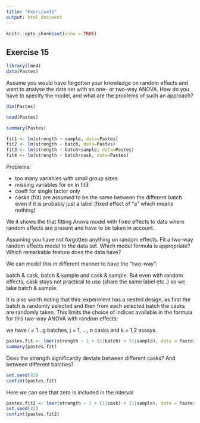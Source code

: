 ```yaml
---
title: "Exercise15"
output: html_document
---
```


```r
knitr::opts_chunk$set(echo = TRUE)
```

## Exercise 15

```r

library(lme4)
data(Pastes)
```


Assume you would have forgotten your knowledge on random effects and want to analyse the
data set with an one- or two-way ANOVA. How do you have to specify the model, and what are
the problems of such an approach?

```r
dim(Pastes)
```

```r
head(Pastes)
```
```r
summary(Pastes)
```



```r
fit1 <- lm(strength ~ sample, data=Pastes)
fit2 <- lm(strength ~ batch, data=Pastes)
fit3 <- lm(strength ~ batch+sample, data=Pastes)
fit4 <- lm(strength ~ batch+cask, data=Pastes)
```

Problems: 

* too many variables with small group sizes.
* missing variables for ex in fit3
* coeff for single factor only 
* casks (fût) are assumed to be the same between the different batch even if it is probably just a label (fixed effect of "a" which means nothing)

We it shows the that fitting Anova model with fixed effects to data where random effects are present and have to be taken in account. 











Assuming you have not forgotten anything on random effects. Fit a two-way random effects
model to the data set. Which model formula is appropriate? Which remarkable feature does the
data have?

We can model this in different manner to have the "two-way": 

batch & cask, batch & sample and cask & sample. But even with random effects, cask stays not practical to use (share the same label etc..) so we take batch & sample. 

It is also worth noting that this: experiment has a nested design, as first the batch is randomly selected and then from each selected batch the casks are randomly taken. 
This limits the choice of indices available in the formula for this two-way ANOVA with random effects: 

we have i = 1...g batches, j = 1, ..., n casks and k = 1,2 assays 


```r
pastes.fit <- lmer(strength ~ 1 + (1|batch) + (1|sample), data = Pastes)
summary(pastes.fit)
```


Does the strength significantly deviate between different casks? And between different batches?



```r
set.seed(42)
confint(pastes.fit)
```

Here we can see that zero is included in the interval


```r
pastes.fit2 <- lmer(strength ~ 1 + (1|cask) + (1|sample), data = Pastes)
set.seed(42)
confint(pastes.fit2)
```






